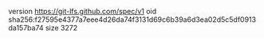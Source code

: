 version https://git-lfs.github.com/spec/v1
oid sha256:f27595e4377a7eee4d26da74f3131d69c6b39a6d3ea02d5c5df0913da157ba74
size 3272
